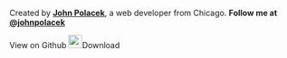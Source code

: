 
Created by **[John Polacek](https://johnpolacek.com)**, a web developer from Chicago. **Follow me at [@johnpolacek](https://twitter.com/johnpolacek)**

<Box>
  <Link
    sx={{
      display: "inline-block", 
      bg: "primary",
      px: 4,
      py: 3,
      mx: 3, 
      my: 3, 
      color: "white",
      textDecoration: "none",
      fontSize: 3,
      borderRadius: "4px",
    }}
    href="https://github.com/johnpolacek/nextjs-mdx-blog-starter"
  >
    View on Github
  </Link>
  <Link
    sx={{
      display: "inline-block", 
      bg: "secondary",
      px: 4,
      py: 3,
      mx: 3, 
      my: 3, 
      color: "white",
      textDecoration: "none",
      fontSize: 3,
      borderRadius: "4px",
    }}
    download
    href="https://github.com/johnpolacek/nextjs-mdx-blog-starter/archive/main.zip"
  >
    <Image width="24" height="24" sx={{position:"relative", top:"2px", left: "-8px"}} src="/download.svg" alt="" />Download
  </Link>
  
</Box>